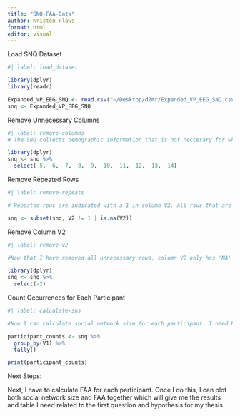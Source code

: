 ```yaml
---
title: "SNQ-FAA-Data"
author: Kristen Flaws
format: html
editor: visual
---
```


Load SNQ Dataset

```r
#| label: load_dataset

library(dplyr)
library(readr)

Expanded_VP_EEG_SNQ <- read.csv("~/Desktop/d2mr/Expanded_VP_EEG_SNQ.csv", header=FALSE)
snq <- Expanded_VP_EEG_SNQ
```

Remove Unnecessary Columns

```r
#| label: remove-columns
# The SNQ collects demographic information that is not neccesary for what I am looking at. I am using this code to remove all columns that I do not need.

library(dplyr)
snq <- snq %>%
  select(-5, -6, -7, -8, -9, -10, -11, -12, -13, -14)

```

Remove Repeated Rows

```r
#| label: remove-repeats

# Repeated rows are indicated with a 1 in column V2. All rows that are necessary for counting social network size have 'NA' in that column.

snq <- subset(snq, V2 != 1 | is.na(V2))
```

Remove Column V2

```r
#| label: remove-v2

#Now that I have removed all unnecessary rows, column V2 only has 'NA' values and therfore can be removed. The cleaned data set that is left is all I need to calculate social network size for each participant.

library(dplyr)
snq <- snq %>%
  select(-2)

```

Count Occurrences for Each Participant

```r
#| label: calculate-sns

#Now I can calculate social network size for each participant. I need R to count the number of occurrences for each participant. The number produced for each participant is their social network size that I will use for my data analysis.

participant_counts <- snq %>%
  group_by(V1) %>%
  tally()

print(participant_counts)
```

Next Steps:

Next, I have to calculate FAA for each participant. Once I do this, I can plot both social network size and FAA together which will give me the results and table I need related to the first question and hypothesis for my thesis.
